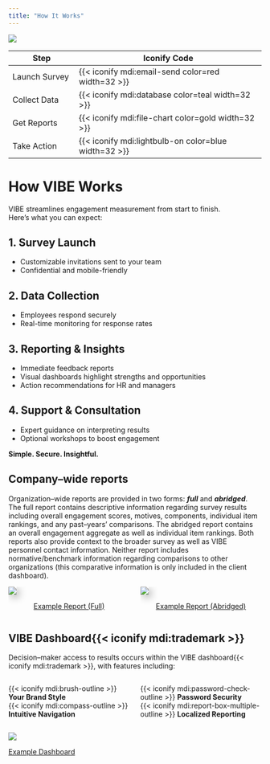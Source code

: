 ```yaml
---
title: "How It Works"
---
```


![](img/factory.webp)

| Step             | Iconify Code                                      |
|------------------|---------------------------------------------------|
| Launch Survey    | {{< iconify mdi:email-send color=red width=32 >}} |
| Collect Data     | {{< iconify mdi:database color=teal width=32 >}}  |
| Get Reports      | {{< iconify mdi:file-chart color=gold width=32 >}}|
| Take Action      | {{< iconify mdi:lightbulb-on color=blue width=32 >}}|

# How VIBE Works

VIBE streamlines engagement measurement from start to finish.  
Here’s what you can expect:

## 1. Survey Launch
- Customizable invitations sent to your team
- Confidential and mobile-friendly

## 2. Data Collection
- Employees respond securely
- Real-time monitoring for response rates

## 3. Reporting & Insights
- Immediate feedback reports
- Visual dashboards highlight strengths and opportunities
- Action recommendations for HR and managers

## 4. Support & Consultation
- Expert guidance on interpreting results
- Optional workshops to boost engagement

::: {.callout-note}
**Simple. Secure. Insightful.**
:::

## Company--wide reports

Organization--wide reports are provided in two forms: ***full*** and ***abridged***. The full report contains descriptive information regarding survey results including overall engagement scores, motives, components, individual item rankings, and any past--years' comparisons. The abridged report contains an overall engagement aggregate as well as individual item rankings. Both reports also provide context to the broader survey as well as [VIBE]{.vibe} personnel contact information. Neither report includes normative/benchmark information regarding comparisons to other organizations (this comparative information is only included in the client dashboard).

::: {.columns}

::: {.column width="50%"}
![](img/fullreport.PNG){.lightbox style="box-shadow: 5px 5px 15px rgba(0, 0, 0, 0.3);"}
<div style="display: flex; justify-content: center;">
[Example Report (Full)](staticpdf.pdf){.btn .btn-outline-primary}
</div>
:::

::: {.column width="50%"}
![](img/abridged.PNG){.lightbox style="box-shadow: 5px 5px 15px rgba(0, 0, 0, 0.3);"}
<div style="display: flex; justify-content: center;">
[Example Report (Abridged)](staticpdf_minimal.pdf){.btn .btn-outline-primary}
</div>
:::

:::

## [VIBE]{.vibe} Dashboard{{< iconify mdi:trademark >}}

Decision--maker access to results occurs within the [VIBE]{.vibe} dashboard{{< iconify mdi:trademark >}}, with features including:

::: {.columns}

::: {.column width="50%"}

{{< iconify mdi:brush-outline >}} **Your Brand Style**<br>
{{< iconify mdi:compass-outline >}} **Intuitive Navigation**

:::

::: {.column width="50%"}

{{< iconify mdi:password-check-outline >}} **Password Security**<br>
{{< iconify mdi:report-box-multiple-outline >}} **Localized Reporting**

:::

:::


![](img/dashsnip)

[Example Dashboard](https://jtkulas.shinyapps.io/dashplayground){.btn .btn-outline-primary}

